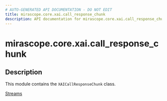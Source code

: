 ```yaml
---
# AUTO-GENERATED API DOCUMENTATION - DO NOT EDIT
title: mirascope.core.xai.call_response_chunk
description: API documentation for mirascope.core.xai.call_response_chunk
---
```


# mirascope.core.xai.call_response_chunk

<ApiType type="Module" />

## Description

This module contains the `XAICallResponseChunk` class.

<Info title="Usage">

[Streams](/docs/mirascope/learn/streams#handling-streamed-responses)

</Info>


